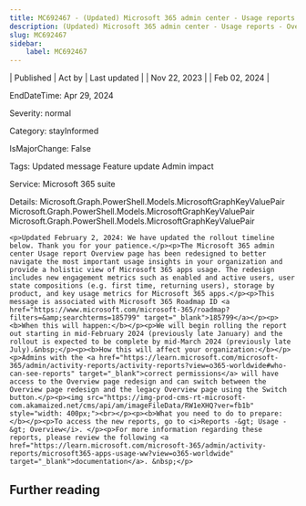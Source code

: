 ```yaml
---
title: MC692467 - (Updated) Microsoft 365 admin center - Usage reports - Overview page redesign
description: (Updated) Microsoft 365 admin center - Usage reports - Overview page redesign
slug: MC692467
sidebar:
    label: MC692467
---
```



| Published | Act by | Last updated |
| Nov 22, 2023 |  | Feb 02, 2024 |

EndDateTime: Apr 29, 2024

Severity: normal

Category: stayInformed

IsMajorChange: False

Tags: Updated message Feature update Admin impact

Service: Microsoft 365 suite

Details: Microsoft.Graph.PowerShell.Models.MicrosoftGraphKeyValuePair Microsoft.Graph.PowerShell.Models.MicrosoftGraphKeyValuePair Microsoft.Graph.PowerShell.Models.MicrosoftGraphKeyValuePair

```
<p>Updated February 2, 2024: We have updated the rollout timeline below. Thank you for your patience.</p><p>The Microsoft 365 admin center Usage report Overview page has been redesigned to better navigate the most important usage insights in your organization and provide a holistic view of Microsoft 365 apps usage. The redesign includes new engagement metrics such as enabled and active users, user state compositions (e.g. first time, returning users), storage by product, and key usage metrics for Microsoft 365 apps.</p><p>This message is associated with Microsoft 365 Roadmap ID <a href="https://www.microsoft.com/microsoft-365/roadmap?filters=&amp;searchterms=185799" target="_blank">185799</a></p><p><b>When this will happen:</b></p><p>We will begin rolling the report out starting in mid-February 2024 (previously late January) and the rollout is expected to be complete by mid-March 2024 (previously late July).&nbsp;</p><p><b>How this will affect your organization:</b></p><p>Admins with the <a href="https://learn.microsoft.com/microsoft-365/admin/activity-reports/activity-reports?view=o365-worldwide#who-can-see-reports" target="_blank">correct permissions</a> will have access to the Overview page redesign and can switch between the Overview page redesign and the legacy Overview page using the Switch button.</p><p><img src="https://img-prod-cms-rt-microsoft-com.akamaized.net/cms/api/am/imageFileData/RW1eXHQ?ver=fb1b" style="width: 400px;"><br></p><p><b>What you need to do to prepare:</b></p><p>To access the new reports, go to <i>Reports -&gt; Usage -&gt; Overview</i>. </p><p>For more information regarding these reports, please review the following <a href="https://learn.microsoft.com/microsoft-365/admin/activity-reports/microsoft365-apps-usage-ww?view=o365-worldwide" target="_blank">documentation</a>. &nbsp;</p>
```

## Further reading

